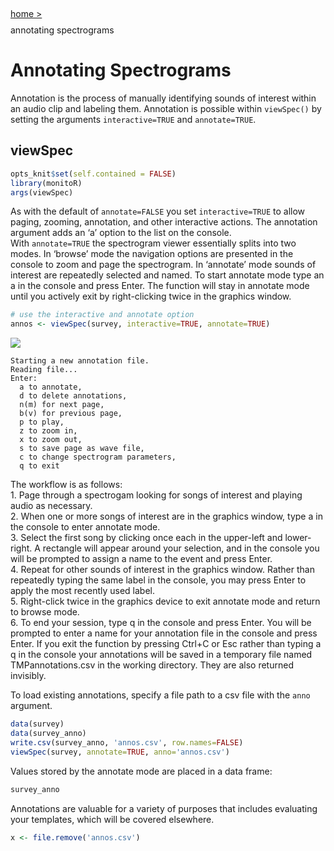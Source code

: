 <a style="float:left;margin-top:5px;" href="/monitoR/">home &gt;</a>  
<p>annotating spectrograms</p> 

# Annotating Spectrograms
Annotation is the process of manually identifying sounds of interest within an audio clip and labeling them. Annotation is possible within `viewSpec()` by setting the arguments `interactive=TRUE` and `annotate=TRUE`.

## viewSpec
```r
opts_knit$set(self.contained = FALSE)
library(monitoR)
args(viewSpec)
```
As with the default of `annotate=FALSE` you set `interactive=TRUE` to allow paging, zooming, annotation, and other interactive actions. The annotation argument adds an 'a' option to the list on the console.  
With `annotate=TRUE` the spectrogram viewer essentially splits into two modes. In 'browse' mode the navigation options are presented in the console to zoom and page the spectrogram. In 'annotate' mode sounds of interest are repeatedly selected and named. To start annotate mode type an a in the console and press Enter. The function will stay in annotate mode until you actively exit by right-clicking twice in the graphics window.  

```r
# use the interactive and annotate option
annos <- viewSpec(survey, interactive=TRUE, annotate=TRUE)
```
![](img/annotation1.png)

```
Starting a new annotation file.
Reading file...
Enter: 
  a to annotate, 
  d to delete annotations, 
  n(m) for next page, 
  b(v) for previous page, 
  p to play, 
  z to zoom in, 
  x to zoom out, 
  s to save page as wave file, 
  c to change spectrogram parameters, 
  q to exit
```

The workflow is as follows:  
  1.  Page through a spectrogam looking for songs of interest and playing audio as necessary.  
  2.  When one or more songs of interest are in the graphics window, type a in the console to enter annotate mode.  
  3.  Select the first song by clicking once each in the upper-left and lower-right. A rectangle will appear around your selection, and in the console you will be prompted to assign a name to the event and press Enter.  
  4.  Repeat for other sounds of interest in the graphics window. Rather than repeatedly typing the same label in the console, you may press Enter to apply the most recently used label.  
  5.  Right-click twice in the graphics device to exit annotate mode and return to browse mode.  
  6.  To end your session, type q in the console and press Enter. You will be prompted to enter a name for your annotation file in the console and press Enter. If you exit the function by pressing Ctrl+C or Esc rather than typing a q in the console your annotations will be saved in a temporary file named TMPannotations.csv in the working directory. They are also returned invisibly.  

To load existing annotations, specify a file path to a csv file with the `anno` argument.

```r
data(survey)
data(survey_anno)
write.csv(survey_anno, 'annos.csv', row.names=FALSE)
viewSpec(survey, annotate=TRUE, anno='annos.csv')
```

Values stored by the annotate mode are placed in a data frame:

```r
survey_anno
```

Annotations are valuable for a variety of purposes that includes evaluating your templates, which will be covered elsewhere.

```r
x <- file.remove('annos.csv')
```







